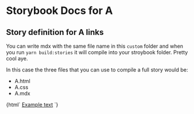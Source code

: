 

# Storybook Docs for A

<Meta title="custom/A" />

## Story definition for A links

You can write mdx with the same file name in this `custom` folder and when you run `yarn build:stories` it will compile into your stroybook folder. Pretty cool aye.

In this case the three files that you can use to compile a full story would be:

- A.html
- A.css
- A.mdx

<Preview>
  <Story name="A" height="100px">
    {html` <a id="link" class="g-link example" href="example"> Example text</a> `}
  </Story>
</Preview>
